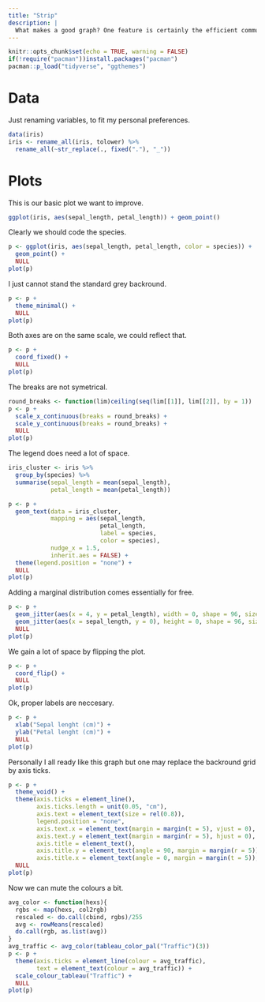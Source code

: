 ```yaml
---
title: "Strip"
description: |
  What makes a good graph? One feature is certainly the efficient communication of information.
---
```


```r
knitr::opts_chunk$set(echo = TRUE, warning = FALSE)
if(!require("pacman"))install.packages("pacman")
pacman::p_load("tidyverse", "ggthemes")
```

# Data

Just renaming variables, to fit my personal preferences.

```r
data(iris)
iris <- rename_all(iris, tolower) %>%
  rename_all(~str_replace(., fixed("."), "_"))
```

# Plots

This is our basic plot we want to improve.

```r
ggplot(iris, aes(sepal_length, petal_length)) + geom_point()
```

Clearly we should code the species.

```r
p <- ggplot(iris, aes(sepal_length, petal_length, color = species)) +
  geom_point() +
  NULL
plot(p)
```

I just cannot stand the standard grey backround.

```r
p <- p +
  theme_minimal() +
  NULL
plot(p)
```

Both axes are on the same scale, we could reflect that.

```r
p <- p + 
  coord_fixed() +
  NULL
plot(p)
```

The breaks are not symetrical.

```r
round_breaks <- function(lim)ceiling(seq(lim[[1]], lim[[2]], by = 1))
p <- p +
  scale_x_continuous(breaks = round_breaks) +
  scale_y_continuous(breaks = round_breaks) +
  NULL
plot(p)
```

The legend does need a lot of space.

```r
iris_cluster <- iris %>%
  group_by(species) %>%
  summarise(sepal_length = mean(sepal_length),
            petal_length = mean(petal_length))

p <- p + 
  geom_text(data = iris_cluster,
            mapping = aes(sepal_length,
                          petal_length,
                          label = species,
                          color = species),
            nudge_x = 1.5,
            inherit.aes = FALSE) +
  theme(legend.position = "none") +
  NULL
plot(p)
```

Adding a marginal distribution comes essentially for free.

```r
p <- p +
  geom_jitter(aes(x = 4, y = petal_length), width = 0, shape = 96, size = 10, alpha = .5) +
  geom_jitter(aes(x = sepal_length, y = 0), height = 0, shape = 96, size = 10, alpha = .5) +
  NULL
plot(p)
```

We gain a lot of space by flipping the plot.

```r
p <- p +
  coord_flip() +
  NULL
plot(p)
```

Ok, proper labels are neccesary.

```r
p <- p +
  xlab("Sepal lenght (cm)") + 
  ylab("Petal lenght (cm)") +
  NULL
plot(p)
```

Personally I all ready like this graph but one may replace the backround grid by axis ticks.

```r
p <- p + 
  theme_void() +
  theme(axis.ticks = element_line(),
        axis.ticks.length = unit(0.05, "cm"), 
        axis.text = element_text(size = rel(0.8)),
        legend.position = "none",
        axis.text.x = element_text(margin = margin(t = 5), vjust = 0),
        axis.text.y = element_text(margin = margin(r = 5), hjust = 0),
        axis.title = element_text(),
        axis.title.y = element_text(angle = 90, margin = margin(r = 5)),
        axis.title.x = element_text(angle = 0, margin = margin(t = 5)),) + 
  NULL
plot(p)
```

Now we can mute the colours a bit.

```r
avg_color <- function(hexs){
  rgbs <- map(hexs, col2rgb)
  rescaled <- do.call(cbind, rgbs)/255
  avg <- rowMeans(rescaled)
  do.call(rgb, as.list(avg))
}
avg_traffic <- avg_color(tableau_color_pal("Traffic")(3))
p <- p +
  theme(axis.ticks = element_line(colour = avg_traffic),
        text = element_text(colour = avg_traffic)) + 
  scale_colour_tableau("Traffic") +
  NULL
plot(p)
```

